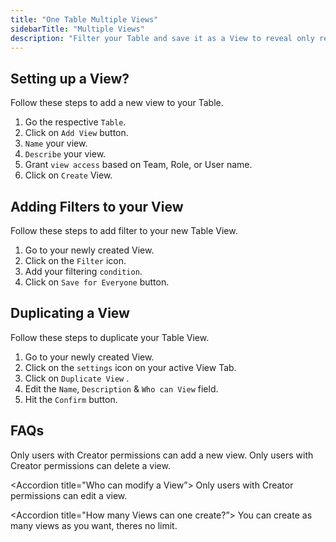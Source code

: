 ```yaml
---
title: "One Table Multiple Views"
sidebarTitle: "Multiple Views"
description: "Filter your Table and save it as a View to reveal only relevant data to each team or role. Control who has access to that Table View and work securely."
---
```


## Setting up a View?

Follow these steps to add a new view to your Table.

1. Go the respective `Table`.
2. Click on `Add View` button.
3. `Name` your view.
4. `Describe` your view.
5. Grant `view access` based on Team, Role, or User name.
6. Click on `Create` View.

## Adding Filters to your View

Follow these steps to add filter to your new Table View.

1. Go to your newly created View.
2. Click on the `Filter` icon.
3. Add your filtering `condition`.
4. Click on `Save for Everyone` button.

## Duplicating a View

Follow these steps to duplicate your Table View.

1. Go to your newly created View.
2. Click on the `settings` icon on your active View Tab.
3. Click on `Duplicate View` .
4. Edit the `Name`, `Description` & `Who can View` field.
5. Hit the `Confirm` button.

## FAQs
<AccordionGroup>
<Accordion title="Who can add a View?">
Only users with Creator permissions can add a new view.
</Accordion>

<Accordion title="Who can delete a View?">
Only users with Creator permissions can delete a view.
</Accordion>

<Accordion title="Who can modify a View”>
Only users with Creator permissions can edit a view.
</Accordion>

<Accordion title="How many Views can one create?”>
You can create as many views as you want, theres no limit.
</Accordion>
</AccordionGroup>
